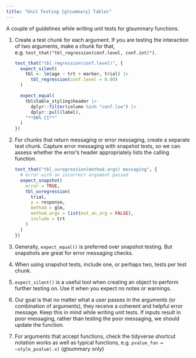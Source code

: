 ```yaml
---
title: "Unit Testing {gtsummary} Tables"
---
```


A couple of guidelines while writing unit tests for gtsummary functions.

1. Create a test chunk for each argument. If you are testing the interaction of two arguments, make a chunk for that, e.g. `test_that("tbl_regression(conf.level, conf.int)")`. 

    ```r
    test_that("tbl_regression(conf.level)", {
      expect_silent(
        tbl <- lm(age ~ trt + marker, trial) |>
          tbl_regression(conf.level = 0.80)
      )
    
      expect_equal(
        tbl$table_styling$header |>
          dplyr::filter(column %in% "conf.low") |>
          dplyr::pull(label),
        "**80% CI**"
      )
    })
    ```

1. For chunks that return messaging or error messaging, create a separate test chunk. Capture error messaging with snapshot tests, so we can assess whether the error's header appropriately lists the calling function.

    ```r
    test_that("tbl_uvregression(method.args) messaging", {
      # error with an incorrect argument passed
      expect_snapshot(
        error = TRUE,
        tbl_uvregression(
          trial,
          y = response,
          method = glm,
          method.args = list(not_an_arg = FALSE),
          include = trt
        )
      )
    })
    ```
  
1. Generally, `expect_equal()` is preferred over snapshot testing. But snapshots are great for error messaging checks.

1. When using snapshot tests, include one, or perhaps two, tests per test chunk.

1. `expect_silent()` is a useful tool when creating an object to perform further testing on. Use it when you expect no notes or warnings.

1. Our goal is that no matter what a user passes in the arguments (or combination of arguments), they receive a coherent and helpful error message. Keep this in mind while writing unit tests. If inputs result in poor messaging, rather than testing the poor messaging, we should update the function.

1. For arguments that accept functions, check the tidyverse shortcut notation works as well as typical functions, e.g. `pvalue_fun = ~style_pvalue(.x)` (gtsummary only)
